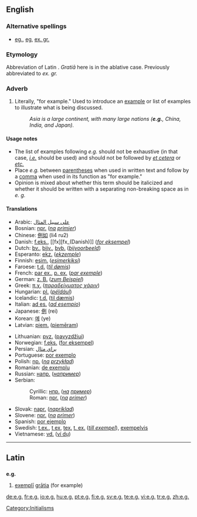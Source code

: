 {{see|eg|ég|Eg}}

==English==

===Alternative spellings===
*[[eg.]], [[eg]], [[ex. gr.]]

===Etymology===
Abbreviation of Latin {{term|exempli gratia|exempli gratiā|lang=la|for example}}. ''Gratiā'' here is in the ablative case. Previously abbreviated to ''ex. gr.''

===Adverb===
{{en-adv|-}}
#{{context|[[abbreviation]]|[[initialism]]}} Literally, "for example."  Used to introduce an [[example]] or list of examples to illustrate what is being discussed.
#:''Asia is a large continent, with many large nations ('''e.g.''', China, India, and Japan).''

====Usage notes====
*The list of examples following ''e.g.'' should not be exhaustive (in that case, ''[[i.e.]]'' should be used) and should not be followed by ''[[et cetera]]'' or ''[[etc.]]''  
*Place ''e.g.'' between [[parentheses]] when used in written text and follow by a [[comma]] when used in its function as "for example."
*Opinion is mixed about whether this term should be italicized and whether it should be written with a separating non-breaking space as in ''e. g.''

====Translations====
{{top}}
*Arabic: [[على سبيل المثال]]
*Bosnian: [[npr.#Bosnian|npr.]] (''[[na]] [[primjer]]'')
*Chinese: [[例如]] (li4 ru2)
*Danish: [[f.eks.]], [[fx][fx_(Danish)]] (''[[for eksempel]]'')
*Dutch: [[bv.]], [[bijv.]], [[bvb.]] (''[[bijvoorbeeld]]'')
*Esperanto: [[ekz.]] (''[[ekzemple]]'')
*Finnish: [[esim.]] (''[[esimerkiksi]]'')
*Faroese: [[t.d.]] (''[[til dømis]]'')
*French: [[par ex.]], [[p. ex.]] (''[[par exemple]]'')<!-- are both right? -->
*German: [[z. B.]] (''[[zum Beispiel]]'')
*Greek: [[π.χ.]] (''[[παραδείγματος χάριν]]'')
*Hungarian: [[pl.]] (''[[például]]'')
*Icelandic: [[t.d.]] ([[til dæmis]])
*Italian: [[ad es.]] (''[[ad esempio]]'')
*Japanese: [[例]] (rei)
*Korean: [[예]] (ye)
*Latvian: [[piem.]] ([[piemēram]])
{{mid}}
*Lithuanian: [[pvz.]] ([[pavyzdžiui]])
*Norwegian: [[f.eks.]] ([[for eksempel]])
*Persian: [[براي مثال]]
*Portuguese: [[por exemplo]]
*Polish: [[np.]] (''[[na]] [[przykład]]'')
*Romanian: [[de exemplu]]
*Russian: [[напр.]] (''[[например]]'')
*Serbian: 
*:Cyrillic: [[нпр.]] (''[[на]] [[пример]]'')
*:Roman: [[npr.]] (''[[na]] [[primer]]'')
*Slovak: [[napr.]] (''[[napríklad]]'')
*Slovene: [[npr.]] (''[[na]] [[primer]]'')
*Spanish: [[por ejemplo]]
*Swedish: [[t.ex.]], [[t ex]], [[tex.]] [[t. ex.]] (''[[till exempel]]''), [[exempelvis]]
*Vietnamese: [[vd.]] ([[ví dụ]])
{{bottom}}

[[Category:Initialisms]]

----

==Latin==

==={{abbreviation|Latin}}===
'''e.g.'''

# [[exemplum#Latin|exemplī]] [[gratia|grātia]] (for example)

[[de:e.g.]]
[[fr:e.g.]]
[[io:e.g.]]
[[hu:e.g.]]
[[pt:e.g.]]
[[fi:e.g.]]
[[sv:e.g.]]
[[te:e.g.]]
[[vi:e.g.]]
[[tr:e.g.]]
[[zh:e.g.]]